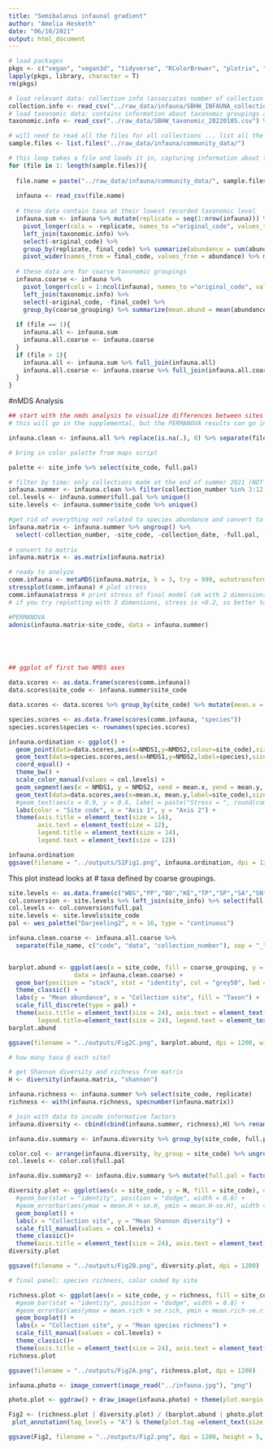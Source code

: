 ```yaml
---
title: "Semibalanus infaunal gradient"
author: "Amelia Hesketh"
date: "06/10/2021"
output: html_document
---
```


```r
# load packages
pkgs <- c("vegan", "vegan3d", "tidyverse", "RColorBrewer", "plotrix", "glmmTMB", "viridis", "patchwork", "magick", "ggpubr", "wesanderson")
lapply(pkgs, library, character = T)
rm(pkgs)

# load relevant data: collection info (associates number of collection with site code and collection date)
collection.info <- read_csv("../raw_data/infauna/SBHW_INFAUNA_collections.csv")
# load taxonomic data: contains information about taxonomic groupings and authorities, species codes, etc.
taxonomic.info <- read_csv("../raw_data/SBHW_taxonomic_20220105.csv") %>%  select(original_code, final_code, coarse_grouping)

# will need to read all the files for all collections ... list all the file names in this directory for reading in
sample.files <- list.files("../raw_data/infauna/community_data/")

# this loop takes a file and loads it in, capturing information about the collection number from the numeric component of the file namem, and joins these in wide format
for (file in 1: length(sample.files)){
  
  file.name = paste("../raw_data/infauna/community_data/", sample.files[file], sep = "")
  
  infauna <- read_csv(file.name)
  
  # these data contain taxa at their lowest recorded taxonomic level
  infauna.sum <- infauna %>% mutate(replicate = seq(1:nrow(infauna))) %>% 
    pivot_longer(cols = -replicate, names_to ="original_code", values_to = "abundance") %>% 
    left_join(taxonomic.info) %>% 
    select(-original_code) %>% 
    group_by(replicate, final_code) %>% summarize(abundance = sum(abundance)) %>% 
    pivot_wider(names_from = final_code, values_from = abundance) %>% mutate(file_name = sample.files[file])
  
  # these data are for coarse taxonomic groupings
  infauna.coarse <- infauna %>% 
    pivot_longer(cols = 1:ncol(infauna), names_to ="original_code", values_to = "abundance") %>% 
    left_join(taxonomic.info) %>% 
    select(-original_code, -final_code) %>% 
    group_by(coarse_grouping) %>% summarize(mean.abund = mean(abundance),se.abund = std.error(abundance)) %>% mutate(file_name = sample.files[file])
  
  if (file == 1){
    infauna.all <- infauna.sum
    infauna.all.coarse <- infauna.coarse
  }
  if (file > 1){
    infauna.all <- infauna.sum %>% full_join(infauna.all)
    infauna.all.coarse <- infauna.coarse %>% full_join(infauna.all.coarse)
  }
}
```

#nMDS Analysis

```r
## start with the nmds analysis to visualize differences between sites
# this will go in the supplemental, but the PERMANOVA results can go in the main text

infauna.clean <- infauna.all %>% replace(is.na(.), 0) %>% separate(file_name, c("code", "data", "collection_number"), sep = "_") %>% select(-code, -data) %>% mutate(collection_number = as.numeric(str_remove_all(collection_number, ".csv"))) %>% left_join(collection.info)

# bring in color palette from maps script

palette <- site_info %>% select(site_code, full.pal)

# filter by time: only collections made at the end of summer 2021 (NOT 1 and 2)
infauna.summer <- infauna.clean %>% filter(collection_number %in% 3:12) %>% left_join(palette)
col.levels <- infauna.summer$full.pal %>% unique()
site.levels <- infauna.summer$site_code %>% unique()

#get rid of everything not related to species abundance and convert to matrix for nMDS
infauna.matrix <- infauna.summer %>% ungroup() %>% 
  select(-collection_number, -site_code, -collection_date, -full.pal, -replicate) 
  
# convert to matrix
infauna.matrix <- as.matrix(infauna.matrix)

# ready to analyze
comm.infauna <- metaMDS(infauna.matrix, k = 3, try = 999, autotransform = T)
stressplot(comm.infauna) # plot stress
comm.infauna$stress # print stress of final model (ok with 2 dimensions, but not excellent)
# if you try replotting with 3 dimensions, stress is <0.2, so better to have all 3

#PERMANOVA
adonis(infauna.matrix~site_code, data = infauna.summer)

```
```




```
```r

## ggplot of first two NMDS axes

data.scores <- as.data.frame(scores(comm.infauna))
data.scores$site_code <- infauna.summer$site_code

data.scores <- data.scores %>% group_by(site_code) %>% mutate(mean.x = mean(NMDS1), mean.y = mean(NMDS2)) %>% ungroup() %>% mutate(site_code = factor(site_code, levels = site.levels))

species.scores <- as.data.frame(scores(comm.infauna, "species"))
species.scores$species <- rownames(species.scores) 

infauna.ordination <- ggplot() + 
  geom_point(data=data.scores,aes(x=NMDS1,y=NMDS2,colour=site_code),size=3, alpha = 0.8) + # add the point markers
  geom_text(data=species.scores,aes(x=NMDS1,y=NMDS2,label=species),size = 3, alpha=0.7) +
  coord_equal() +
  theme_bw() +
  scale_color_manual(values = col.levels) +
  geom_segment(aes(x = NMDS1, y = NMDS2, xend = mean.x, yend = mean.y, col = site_code), data = data.scores, alpha = 0.7) +
  geom_text(data=data.scores,aes(x=mean.x, mean.y,label=site_code),size=4, alpha = 0.7, col = "grey20" ) +  # add the site labels 
  #geom_text(aes(x = 0.9, y = 0.6, label = paste("Stress = ", round(comm.infauna$stress,4))),cex = 4) +
  labs(color = "Site code", x = "Axis 1", y = "Axis 2") +
  theme(axis.title = element_text(size = 14),
        axis.text = element_text(size = 12),
        legend.title = element_text(size = 14),
        legend.text = element_text(size = 12))

infauna.ordination
ggsave(filename = "../outputs/S1Fig1.png", infauna.ordination, dpi = 1200)

```



This plot instead looks at # taxa defined by coarse groupings.

```r

site.levels <- as.data.frame(c("WBS","PP","BO","KE","TP","SP","SA","SN","TE","TK")) %>% rename(site_code = 1) 
col.conversion <- site.levels %>% left_join(site_info) %>% select(full.pal)
col.levels <- col.conversion$full.pal
site.levels <- site.levels$site_code
pal <- wes_palette("Darjeeling2", n = 16, type = "continuous")

infauna.clean.coarse <- infauna.all.coarse %>% 
  separate(file_name, c("code", "data", "collection_number"), sep = "_") %>% select(-code, -data) %>% mutate(collection_number = as.numeric(str_remove_all(collection_number, ".csv"))) %>% left_join(collection.info) %>% filter(collection_number %in% c(3:12)) %>% select(-collection_date, -collection_number) %>% mutate(site_code = factor(site_code, levels = site.levels), coarse_grouping = fct_reorder(coarse_grouping, mean.abund, max))


barplot.abund <- ggplot(aes(x = site_code, fill = coarse_grouping, y = mean.abund), 
                  data = infauna.clean.coarse) +
  geom_bar(position = "stack", stat = "identity", col = "grey50", lwd = 0.2, width = 0.8) +
  theme_classic() +
  labs(y = "Mean abundance", x = "Collection site", fill = "Taxon") +
  scale_fill_discrete(type = pal) +
  theme(axis.title = element_text(size = 24), axis.text = element_text(size = 20),
        legend.title=element_text(size = 24), legend.text = element_text(size = 20))
barplot.abund

ggsave(filename = "../outputs/Fig2C.png", barplot.abund, dpi = 1200, width = 14, height = 7, units = "in")

```

```r

# how many taxa @ each site?

# get Shannon diversity and richness from matrix
H <- diversity(infauna.matrix, "shannon")

infauna.richness <- infauna.summer %>% select(site_code, replicate)
richness <- with(infauna.richness, specnumber(infauna.matrix))

# join with data to incude informative factors
infauna.diversity <- cbind(cbind(infauna.summer, richness),H) %>% rename(richness = 55, Shannon_diversity = 56) %>% mutate(site_code = factor(site_code, levels = site.levels))

infauna.div.summary <- infauna.diversity %>% group_by(site_code, full.pal) %>% summarize(mean.rich = mean(richness), se.rich = std.error(richness), mean.H = mean(Shannon_diversity), se.H = std.error(Shannon_diversity)) %>% mutate(site_code = factor(site_code, levels = site.levels))

color.col <- arrange(infauna.diversity, by_group = site_code) %>% ungroup() %>% select(full.pal) %>% unique()
col.levels <- color.col$full.pal

infauna.div.summary2 <- infauna.div.summary %>% mutate(full.pal = factor(full.pal, levels = col.levels))

diversity.plot <- ggplot(aes(x = site_code, y = H, fill = site_code), data = infauna.diversity) +
  #geom_bar(stat = "identity", position = "dodge", width = 0.8) +
  #geom_errorbar(aes(ymax = mean.H + se.H, ymin = mean.H-se.H), width = 0.2) +
  geom_boxplot() +
  labs(x = "Collection site", y = "Mean Shannon diversity") + 
  scale_fill_manual(values = col.levels) +
  theme_classic()+
  theme(axis.title = element_text(size = 24), axis.text = element_text(size = 20), legend.position = "none")
diversity.plot

ggsave(filename = "../outputs/Fig2B.png", diversity.plot, dpi = 1200)

# final panel: species richness, color coded by site

richness.plot <- ggplot(aes(x = site_code, y = richness, fill = site_code), data = infauna.diversity) +
  #geom_bar(stat = "identity", position = "dodge", width = 0.8) +
  #geom_errorbar(aes(ymax = mean.rich + se.rich, ymin = mean.rich-se.rich), width = 0.2) +
  geom_boxplot() +
  labs(x = "Collection site", y = "Mean species richness") + 
  scale_fill_manual(values = col.levels) +
  theme_classic()+
  theme(axis.title = element_text(size = 24), axis.text = element_text(size = 20), legend.position = "none")
richness.plot

ggsave(filename = "../outputs/Fig2A.png", richness.plot, dpi = 1200)

infauna.photo <- image_convert(image_read("../infauna.jpg"), "png")

photo.plot <- ggdraw() + draw_image(infauna.photo) + theme(plot.margin = margin(0,0,0,0))

Fig2 <- (richness.plot | diversity.plot) / (barplot.abund | photo.plot) +
 plot_annotation(tag_levels = "A") & theme(plot.tag =element_text(size = 26, face = "bold")) 

ggsave(Fig2, filename = "../outputs/Fig2.png", dpi = 1200, height = 5, width = 7, units = "in", scale = 2.5)

```

